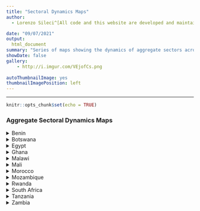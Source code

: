 ```yaml
---
title: "Sectoral Dynamics Maps"
author:
  - Lorenzo Sileci^[All code and this website are developed and maintained by Lorenzo Sileci (LSE, Department of Geography and Environment; Grantham Research Institute for Climate Change and the Environment; l.sileci@lse.ac.uk)]

date: "09/07/2021"
output: 
  html_document
summary: "Series of maps showing the dynamics of aggregate sectors across countries included in the dataset. Maps show admin-level sectoral shares for the last two available waves and the differential between waves."
showDate: false
gallery:
    - http://i.imgur.com/VEjofCs.png
    
autoThumbnailImage: yes
thumbnailImagePosition: left
---
```


***
```r
knitr::opts_chunk$set(echo = TRUE)

```


### Aggregate Sectoral Dynamics Maps

<!-- #### Entire Dataset -->

<!-- ```{r, echo=F, message=F, warning = F, fig.align='center', fig.width=15, fig.height = 10} -->
<!-- library(tidyverse) -->
<!-- library(sf) -->

<!-- load("~/Dropbox/Work/RA/services micro ssa/Lorenzo_RA_Work/cleaned-alesina/panel-alesina.RData") -->

<!-- sector_map = panel_alesina %>% -->
<!--   filter(wave == "secondtolast" | wave == "last") %>% -->
<!--   dplyr::select(one_of(c("country", "district", "wave", "wave_id", "sector_primary", "sector_secondary", "sector_tertiary", "geometry")))  -->

<!-- sector_map_delta = sector_map %>% -->
<!--   sf::st_drop_geometry() %>% -->
<!--   dplyr::select(-wave) %>% -->
<!--   pivot_wider(names_from = wave_id, values_from = c(sector_primary, sector_secondary, sector_tertiary)) %>% -->
<!--   mutate(sector_primary_delta = sector_primary_3 - sector_primary_2, -->
<!--          sector_secondary_delta = sector_secondary_3 - sector_secondary_2, -->
<!--          sector_tertiary_delta = sector_tertiary_3 - sector_tertiary_2) %>% -->
<!--   mutate(wave = "delta") %>% -->
<!--   dplyr::select(one_of(c("country", "district", "wave", "sector_primary_delta", "sector_secondary_delta", "sector_tertiary_delta"))) -->

<!-- geometries = sector_map %>% dplyr::select(one_of(c("district", "geometry"))) -->
<!-- sector_map_delta = merge(geometries, sector_map_delta, by = "district") -->

<!-- entire_1 = ggplot() + -->
<!--   geom_sf(data = sector_map[sector_map$wave=="secondtolast",]$geometry) + -->
<!--   geom_sf(data = sector_map[sector_map$wave=="secondtolast",], aes(fill=sector_primary)) + -->
<!--   scale_fill_viridis_c(option = "plasma", name = "Primary Sector I") + -->
<!--   theme_void() + theme(legend.title = element_text(face = "bold")) -->

<!-- entire_2 = ggplot() + -->
<!--   geom_sf(data = sector_map[sector_map$wave=="last",]$geometry) + -->
<!--   geom_sf(data = sector_map[sector_map$wave=="last",], aes(fill=sector_primary)) + -->
<!--   scale_fill_viridis_c(option = "plasma", name = "Primary Sector II") + -->
<!--   theme_void() + theme(legend.title = element_text(face = "bold")) -->

<!-- entire_3 = ggplot() + -->
<!--   geom_sf(data = sector_map_delta$geometry) + -->
<!--   geom_sf(data = sector_map_delta, aes(fill=sector_primary_delta)) + -->
<!--   scale_fill_viridis_c(option = "plasma", name = "\u0394 Primary Sector") + -->
<!--   theme_void() + theme(legend.title = element_text(face = "bold")) -->

<!-- entire_4 = ggplot() + -->
<!--   geom_sf(data = sector_map[sector_map$wave=="secondtolast",]$geometry) + -->
<!--   geom_sf(data = sector_map[sector_map$wave=="secondtolast",], aes(fill=sector_secondary)) + -->
<!--   scale_fill_viridis_c(option = "viridis", name = "Secondary Sector I") + -->
<!--   theme_void() + theme(legend.title = element_text(face = "bold")) -->

<!-- entire_5 = ggplot() + -->
<!--   geom_sf(data = sector_map[sector_map$wave=="last",]$geometry) + -->
<!--   geom_sf(data = sector_map[sector_map$wave=="last",], aes(fill=sector_secondary)) + -->
<!--   scale_fill_viridis_c(option = "viridis", name = "Secondary Sector II") + -->
<!--   theme_void() + theme(legend.title = element_text(face = "bold")) -->

<!-- entire_6 = ggplot() + -->
<!--   geom_sf(data = sector_map_delta$geometry) + -->
<!--   geom_sf(data = sector_map_delta, aes(fill=sector_secondary_delta)) + -->
<!--   scale_fill_viridis_c(option = "viridis", name = "\u0394 Secondary Sector") + -->
<!--   theme_void() + theme(legend.title = element_text(face = "bold")) -->


<!-- entire_7 = ggplot() + -->
<!--   geom_sf(data = sector_map[sector_map$wave=="secondtolast",]$geometry) + -->
<!--   geom_sf(data = sector_map[sector_map$wave=="secondtolast",], aes(fill=sector_tertiary)) + -->
<!--   scale_fill_viridis_c(option = "rocket", name = "Tertiary Sector I") + -->
<!--   theme_void() + theme(legend.title = element_text(face = "bold")) -->

<!-- entire_8 = ggplot() + -->
<!--   geom_sf(data = sector_map[sector_map$wave=="last",]$geometry) + -->
<!--   geom_sf(data = sector_map[sector_map$wave=="last",], aes(fill=sector_tertiary)) + -->
<!--   scale_fill_viridis_c(option = "rocket", name = "Tertiary Sector II") + -->
<!--   theme_void() + theme(legend.title = element_text(face = "bold")) -->

<!-- entire_9 = ggplot() + -->
<!--   geom_sf(data = sector_map_delta$geometry) + -->
<!--   geom_sf(data = sector_map_delta, aes(fill=sector_tertiary_delta)) + -->
<!--   scale_fill_viridis_c(option = "rocket", name = "\u0394 Tertiary Sector") + -->
<!--   theme_void() + theme(legend.title = element_text(face = "bold")) -->

<!-- ggpubr::ggarrange(entire_1, entire_2, entire_3, entire_4, entire_5, entire_6, entire_7, entire_8, entire_9, -->
<!--                   ncol = 3, nrow = 3, -->
<!--                   hjust =  -0.7) -->
<!-- ``` -->



<details><summary> Benin </summary>

```r
library(tidyverse)
library(sf)

load("~/Dropbox/Work/RA/services micro ssa/Lorenzo_RA_Work/cleaned-alesina/panel-alesina.RData")

sector_map = panel_alesina %>%
  filter(wave == "secondtolast" | wave == "last") %>%
  dplyr::select(one_of(c("country", "district", "wave", "wave_id", "sector_primary", "sector_secondary", "sector_tertiary", "geometry"))) 

sector_map_delta = sector_map %>%
  sf::st_drop_geometry() %>%
  dplyr::select(-wave) %>%
  pivot_wider(names_from = wave_id, values_from = c(sector_primary, sector_secondary, sector_tertiary)) %>%
  mutate(sector_primary_delta = sector_primary_3 - sector_primary_2,
         sector_secondary_delta = sector_secondary_3 - sector_secondary_2,
         sector_tertiary_delta = sector_tertiary_3 - sector_tertiary_2) %>%
  mutate(wave = "delta") %>%
  dplyr::select(one_of(c("country", "district", "wave", "sector_primary_delta", "sector_secondary_delta", "sector_tertiary_delta")))

geometries = sector_map %>% dplyr::select(one_of(c("district", "geometry")))
sector_map_delta = merge(geometries, sector_map_delta, by = "district")

Benin_1 = ggplot() +
  geom_sf(data = sector_map[sector_map$country=="Benin" & sector_map$wave=="secondtolast",]$geometry) +
  geom_sf(data = sector_map[sector_map$country=="Benin" & sector_map$wave=="secondtolast",], aes(fill=sector_primary)) +
  scale_fill_viridis_c(option = "plasma", name = "Primary Sector I") +
  theme_void() + theme(legend.title = element_text(face = "bold"))

Benin_2 = ggplot() +
  geom_sf(data = sector_map[sector_map$country=="Benin" & sector_map$wave=="last",]$geometry) +
  geom_sf(data = sector_map[sector_map$country=="Benin" & sector_map$wave=="last",], aes(fill=sector_primary)) +
  scale_fill_viridis_c(option = "plasma", name = "Primary Sector II") +
  theme_void() + theme(legend.title = element_text(face = "bold"))

Benin_3 = ggplot() +
  geom_sf(data = sector_map_delta[sector_map_delta$country=="Benin",]$geometry) +
  geom_sf(data = sector_map_delta[sector_map_delta$country=="Benin",], aes(fill=sector_primary_delta)) +
  scale_fill_viridis_c(option = "plasma", name = "\u0394 Primary Sector") +
  theme_void() + theme(legend.title = element_text(face = "bold"))

Benin_4 = ggplot() +
  geom_sf(data = sector_map[sector_map$country=="Benin" & sector_map$wave=="secondtolast",]$geometry) +
  geom_sf(data = sector_map[sector_map$country=="Benin" & sector_map$wave=="secondtolast",], aes(fill=sector_secondary)) +
  scale_fill_viridis_c(option = "viridis", name = "Secondary Sector I") +
  theme_void() + theme(legend.title = element_text(face = "bold"))

Benin_5 = ggplot() +
  geom_sf(data = sector_map[sector_map$country=="Benin" & sector_map$wave=="last",]$geometry) +
  geom_sf(data = sector_map[sector_map$country=="Benin" & sector_map$wave=="last",], aes(fill=sector_secondary)) +
  scale_fill_viridis_c(option = "viridis", name = "Secondary Sector II") +
  theme_void() + theme(legend.title = element_text(face = "bold"))

Benin_6 = ggplot() +
  geom_sf(data = sector_map_delta[sector_map_delta$country=="Benin",]$geometry) +
  geom_sf(data = sector_map_delta[sector_map_delta$country=="Benin",], aes(fill=sector_secondary_delta)) +
  scale_fill_viridis_c(option = "viridis", name = "\u0394 Secondary Sector") +
  theme_void() + theme(legend.title = element_text(face = "bold"))


Benin_7 = ggplot() +
  geom_sf(data = sector_map[sector_map$country=="Benin" & sector_map$wave=="secondtolast",]$geometry) +
  geom_sf(data = sector_map[sector_map$country=="Benin" & sector_map$wave=="secondtolast",], aes(fill=sector_tertiary)) +
  scale_fill_viridis_c(option = "rocket", name = "Tertiary Sector I") +
  theme_void() + theme(legend.title = element_text(face = "bold"))

Benin_8 = ggplot() +
  geom_sf(data = sector_map[sector_map$country=="Benin" & sector_map$wave=="last",]$geometry) +
  geom_sf(data = sector_map[sector_map$country=="Benin" & sector_map$wave=="last",], aes(fill=sector_tertiary)) +
  scale_fill_viridis_c(option = "rocket", name = "Tertiary Sector II") +
  theme_void() + theme(legend.title = element_text(face = "bold"))

Benin_9 = ggplot() +
  geom_sf(data = sector_map_delta[sector_map_delta$country=="Benin",]$geometry) +
  geom_sf(data = sector_map_delta[sector_map_delta$country=="Benin",], aes(fill=sector_tertiary_delta)) +
  scale_fill_viridis_c(option = "rocket", name = "\u0394 Tertiary Sector") +
  theme_void() + theme(legend.title = element_text(face = "bold"))

ggpubr::ggarrange(Benin_1, Benin_2, Benin_3, Benin_4, Benin_5, Benin_6, Benin_7, Benin_8, Benin_9,
                  ncol = 3, nrow = 3,
                  hjust =  -0.7)
```

</details><details><summary>Botswana</summary>

```r
library(tidyverse)
library(sf)

load("~/Dropbox/Work/RA/services micro ssa/Lorenzo_RA_Work/cleaned-alesina/panel-alesina.RData")

sector_map = panel_alesina %>%
  filter(wave == "secondtolast" | wave == "last") %>%
  dplyr::select(one_of(c("country", "district", "wave", "wave_id", "sector_primary", "sector_secondary", "sector_tertiary", "geometry"))) 

sector_map_delta = sector_map %>%
  sf::st_drop_geometry() %>%
  dplyr::select(-wave) %>%
  pivot_wider(names_from = wave_id, values_from = c(sector_primary, sector_secondary, sector_tertiary)) %>%
  mutate(sector_primary_delta = sector_primary_3 - sector_primary_2,
         sector_secondary_delta = sector_secondary_3 - sector_secondary_2,
         sector_tertiary_delta = sector_tertiary_3 - sector_tertiary_2) %>%
  mutate(wave = "delta") %>%
  dplyr::select(one_of(c("country", "district", "wave", "sector_primary_delta", "sector_secondary_delta", "sector_tertiary_delta")))

geometries = sector_map %>% dplyr::select(one_of(c("district", "geometry")))
sector_map_delta = merge(geometries, sector_map_delta, by = "district")

Botswana_1 = ggplot() +
  geom_sf(data = sector_map[sector_map$country=="Botswana" & sector_map$wave=="secondtolast",]$geometry) +
  geom_sf(data = sector_map[sector_map$country=="Botswana" & sector_map$wave=="secondtolast",], aes(fill=sector_primary)) +
  scale_fill_viridis_c(option = "plasma", name = "Primary Sector I") +
  theme_void() + theme(legend.title = element_text(face = "bold"))

Botswana_2 = ggplot() +
  geom_sf(data = sector_map[sector_map$country=="Botswana" & sector_map$wave=="last",]$geometry) +
  geom_sf(data = sector_map[sector_map$country=="Botswana" & sector_map$wave=="last",], aes(fill=sector_primary)) +
  scale_fill_viridis_c(option = "plasma", name = "Primary Sector II") +
  theme_void() + theme(legend.title = element_text(face = "bold"))

Botswana_3 = ggplot() +
  geom_sf(data = sector_map_delta[sector_map_delta$country=="Botswana",]$geometry) +
  geom_sf(data = sector_map_delta[sector_map_delta$country=="Botswana",], aes(fill=sector_primary_delta)) +
  scale_fill_viridis_c(option = "plasma", name = "\u0394 Primary Sector") +
  theme_void() + theme(legend.title = element_text(face = "bold"))

Botswana_4 = ggplot() +
  geom_sf(data = sector_map[sector_map$country=="Botswana" & sector_map$wave=="secondtolast",]$geometry) +
  geom_sf(data = sector_map[sector_map$country=="Botswana" & sector_map$wave=="secondtolast",], aes(fill=sector_secondary)) +
  scale_fill_viridis_c(option = "viridis", name = "Secondary Sector I") +
  theme_void() + theme(legend.title = element_text(face = "bold"))

Botswana_5 = ggplot() +
  geom_sf(data = sector_map[sector_map$country=="Botswana" & sector_map$wave=="last",]$geometry) +
  geom_sf(data = sector_map[sector_map$country=="Botswana" & sector_map$wave=="last",], aes(fill=sector_secondary)) +
  scale_fill_viridis_c(option = "viridis", name = "Secondary Sector II") +
  theme_void() + theme(legend.title = element_text(face = "bold"))

Botswana_6 = ggplot() +
  geom_sf(data = sector_map_delta[sector_map_delta$country=="Botswana",]$geometry) +
  geom_sf(data = sector_map_delta[sector_map_delta$country=="Botswana",], aes(fill=sector_secondary_delta)) +
  scale_fill_viridis_c(option = "viridis", name = "\u0394 Secondary Sector") +
  theme_void() + theme(legend.title = element_text(face = "bold"))


Botswana_7 = ggplot() +
  geom_sf(data = sector_map[sector_map$country=="Botswana" & sector_map$wave=="secondtolast",]$geometry) +
  geom_sf(data = sector_map[sector_map$country=="Botswana" & sector_map$wave=="secondtolast",], aes(fill=sector_tertiary)) +
  scale_fill_viridis_c(option = "rocket", name = "Tertiary Sector I") +
  theme_void() + theme(legend.title = element_text(face = "bold"))

Botswana_8 = ggplot() +
  geom_sf(data = sector_map[sector_map$country=="Botswana" & sector_map$wave=="last",]$geometry) +
  geom_sf(data = sector_map[sector_map$country=="Botswana" & sector_map$wave=="last",], aes(fill=sector_tertiary)) +
  scale_fill_viridis_c(option = "rocket", name = "Tertiary Sector II") +
  theme_void() + theme(legend.title = element_text(face = "bold"))

Botswana_9 = ggplot() +
  geom_sf(data = sector_map_delta[sector_map_delta$country=="Botswana",]$geometry) +
  geom_sf(data = sector_map_delta[sector_map_delta$country=="Botswana",], aes(fill=sector_tertiary_delta)) +
  scale_fill_viridis_c(option = "rocket", name = "\u0394 Tertiary Sector") +
  theme_void() + theme(legend.title = element_text(face = "bold"))

ggpubr::ggarrange(Botswana_1, Botswana_2, Botswana_3, Botswana_4, Botswana_5, Botswana_6, Botswana_7, Botswana_8, Botswana_9,
                  ncol = 3, nrow = 3,
                  hjust =  -0.7)
```

</details><details><summary>Egypt</summary>

```r
library(tidyverse)
library(sf)

load("~/Dropbox/Work/RA/services micro ssa/Lorenzo_RA_Work/cleaned-alesina/panel-alesina.RData")

sector_map = panel_alesina %>%
  filter(wave == "secondtolast" | wave == "last") %>%
  dplyr::select(one_of(c("country", "district", "wave", "wave_id", "sector_primary", "sector_secondary", "sector_tertiary", "geometry"))) 

sector_map_delta = sector_map %>%
  sf::st_drop_geometry() %>%
  dplyr::select(-wave) %>%
  pivot_wider(names_from = wave_id, values_from = c(sector_primary, sector_secondary, sector_tertiary)) %>%
  mutate(sector_primary_delta = sector_primary_3 - sector_primary_2,
         sector_secondary_delta = sector_secondary_3 - sector_secondary_2,
         sector_tertiary_delta = sector_tertiary_3 - sector_tertiary_2) %>%
  mutate(wave = "delta") %>%
  dplyr::select(one_of(c("country", "district", "wave", "sector_primary_delta", "sector_secondary_delta", "sector_tertiary_delta")))

geometries = sector_map %>% dplyr::select(one_of(c("district", "geometry")))
sector_map_delta = merge(geometries, sector_map_delta, by = "district")

Egypt_1 = ggplot() +
  geom_sf(data = sector_map[sector_map$country=="Egypt" & sector_map$wave=="secondtolast",]$geometry) +
  geom_sf(data = sector_map[sector_map$country=="Egypt" & sector_map$wave=="secondtolast",], aes(fill=sector_primary)) +
  scale_fill_viridis_c(option = "plasma", name = "Primary Sector I") +
  theme_void() + theme(legend.title = element_text(face = "bold"))

Egypt_2 = ggplot() +
  geom_sf(data = sector_map[sector_map$country=="Egypt" & sector_map$wave=="last",]$geometry) +
  geom_sf(data = sector_map[sector_map$country=="Egypt" & sector_map$wave=="last",], aes(fill=sector_primary)) +
  scale_fill_viridis_c(option = "plasma", name = "Primary Sector II") +
  theme_void() + theme(legend.title = element_text(face = "bold"))

Egypt_3 = ggplot() +
  geom_sf(data = sector_map_delta[sector_map_delta$country=="Egypt",]$geometry) +
  geom_sf(data = sector_map_delta[sector_map_delta$country=="Egypt",], aes(fill=sector_primary_delta)) +
  scale_fill_viridis_c(option = "plasma", name = "\u0394 Primary Sector") +
  theme_void() + theme(legend.title = element_text(face = "bold"))

Egypt_4 = ggplot() +
  geom_sf(data = sector_map[sector_map$country=="Egypt" & sector_map$wave=="secondtolast",]$geometry) +
  geom_sf(data = sector_map[sector_map$country=="Egypt" & sector_map$wave=="secondtolast",], aes(fill=sector_secondary)) +
  scale_fill_viridis_c(option = "viridis", name = "Secondary Sector I") +
  theme_void() + theme(legend.title = element_text(face = "bold"))

Egypt_5 = ggplot() +
  geom_sf(data = sector_map[sector_map$country=="Egypt" & sector_map$wave=="last",]$geometry) +
  geom_sf(data = sector_map[sector_map$country=="Egypt" & sector_map$wave=="last",], aes(fill=sector_secondary)) +
  scale_fill_viridis_c(option = "viridis", name = "Secondary Sector II") +
  theme_void() + theme(legend.title = element_text(face = "bold"))

Egypt_6 = ggplot() +
  geom_sf(data = sector_map_delta[sector_map_delta$country=="Egypt",]$geometry) +
  geom_sf(data = sector_map_delta[sector_map_delta$country=="Egypt",], aes(fill=sector_secondary_delta)) +
  scale_fill_viridis_c(option = "viridis", name = "\u0394 Secondary Sector") +
  theme_void() + theme(legend.title = element_text(face = "bold"))


Egypt_7 = ggplot() +
  geom_sf(data = sector_map[sector_map$country=="Egypt" & sector_map$wave=="secondtolast",]$geometry) +
  geom_sf(data = sector_map[sector_map$country=="Egypt" & sector_map$wave=="secondtolast",], aes(fill=sector_tertiary)) +
  scale_fill_viridis_c(option = "rocket", name = "Tertiary Sector I") +
  theme_void() + theme(legend.title = element_text(face = "bold"))

Egypt_8 = ggplot() +
  geom_sf(data = sector_map[sector_map$country=="Egypt" & sector_map$wave=="last",]$geometry) +
  geom_sf(data = sector_map[sector_map$country=="Egypt" & sector_map$wave=="last",], aes(fill=sector_tertiary)) +
  scale_fill_viridis_c(option = "rocket", name = "Tertiary Sector II") +
  theme_void() + theme(legend.title = element_text(face = "bold"))

Egypt_9 = ggplot() +
  geom_sf(data = sector_map_delta[sector_map_delta$country=="Egypt",]$geometry) +
  geom_sf(data = sector_map_delta[sector_map_delta$country=="Egypt",], aes(fill=sector_tertiary_delta)) +
  scale_fill_viridis_c(option = "rocket", name = "\u0394 Tertiary Sector") +
  theme_void() + theme(legend.title = element_text(face = "bold"))

ggpubr::ggarrange(Egypt_1, Egypt_2, Egypt_3, Egypt_4, Egypt_5, Egypt_6, Egypt_7, Egypt_8, Egypt_9,
                  ncol = 3, nrow = 3,
                  hjust =  -0.7)
```

</details><details><summary>Ghana</summary>

```r
library(tidyverse)
library(sf)

load("~/Dropbox/Work/RA/services micro ssa/Lorenzo_RA_Work/cleaned-alesina/panel-alesina.RData")

sector_map = panel_alesina %>%
  filter(wave == "secondtolast" | wave == "last") %>%
  dplyr::select(one_of(c("country", "district", "wave", "wave_id", "sector_primary", "sector_secondary", "sector_tertiary", "geometry"))) 

sector_map_delta = sector_map %>%
  sf::st_drop_geometry() %>%
  dplyr::select(-wave) %>%
  pivot_wider(names_from = wave_id, values_from = c(sector_primary, sector_secondary, sector_tertiary)) %>%
  mutate(sector_primary_delta = sector_primary_3 - sector_primary_2,
         sector_secondary_delta = sector_secondary_3 - sector_secondary_2,
         sector_tertiary_delta = sector_tertiary_3 - sector_tertiary_2) %>%
  mutate(wave = "delta") %>%
  dplyr::select(one_of(c("country", "district", "wave", "sector_primary_delta", "sector_secondary_delta", "sector_tertiary_delta")))

geometries = sector_map %>% dplyr::select(one_of(c("district", "geometry")))
sector_map_delta = merge(geometries, sector_map_delta, by = "district")

Ghana_1 = ggplot() +
  geom_sf(data = sector_map[sector_map$country=="Ghana" & sector_map$wave=="secondtolast",]$geometry) +
  geom_sf(data = sector_map[sector_map$country=="Ghana" & sector_map$wave=="secondtolast",], aes(fill=sector_primary)) +
  scale_fill_viridis_c(option = "plasma", name = "Primary Sector I") +
  theme_void() + theme(legend.title = element_text(face = "bold"))

Ghana_2 = ggplot() +
  geom_sf(data = sector_map[sector_map$country=="Ghana" & sector_map$wave=="last",]$geometry) +
  geom_sf(data = sector_map[sector_map$country=="Ghana" & sector_map$wave=="last",], aes(fill=sector_primary)) +
  scale_fill_viridis_c(option = "plasma", name = "Primary Sector II") +
  theme_void() + theme(legend.title = element_text(face = "bold"))

Ghana_3 = ggplot() +
  geom_sf(data = sector_map_delta[sector_map_delta$country=="Ghana",]$geometry) +
  geom_sf(data = sector_map_delta[sector_map_delta$country=="Ghana",], aes(fill=sector_primary_delta)) +
  scale_fill_viridis_c(option = "plasma", name = "\u0394 Primary Sector") +
  theme_void() + theme(legend.title = element_text(face = "bold"))

Ghana_4 = ggplot() +
  geom_sf(data = sector_map[sector_map$country=="Ghana" & sector_map$wave=="secondtolast",]$geometry) +
  geom_sf(data = sector_map[sector_map$country=="Ghana" & sector_map$wave=="secondtolast",], aes(fill=sector_secondary)) +
  scale_fill_viridis_c(option = "viridis", name = "Secondary Sector I") +
  theme_void() + theme(legend.title = element_text(face = "bold"))

Ghana_5 = ggplot() +
  geom_sf(data = sector_map[sector_map$country=="Ghana" & sector_map$wave=="last",]$geometry) +
  geom_sf(data = sector_map[sector_map$country=="Ghana" & sector_map$wave=="last",], aes(fill=sector_secondary)) +
  scale_fill_viridis_c(option = "viridis", name = "Secondary Sector II") +
  theme_void() + theme(legend.title = element_text(face = "bold"))

Ghana_6 = ggplot() +
  geom_sf(data = sector_map_delta[sector_map_delta$country=="Ghana",]$geometry) +
  geom_sf(data = sector_map_delta[sector_map_delta$country=="Ghana",], aes(fill=sector_secondary_delta)) +
  scale_fill_viridis_c(option = "viridis", name = "\u0394 Secondary Sector") +
  theme_void() + theme(legend.title = element_text(face = "bold"))


Ghana_7 = ggplot() +
  geom_sf(data = sector_map[sector_map$country=="Ghana" & sector_map$wave=="secondtolast",]$geometry) +
  geom_sf(data = sector_map[sector_map$country=="Ghana" & sector_map$wave=="secondtolast",], aes(fill=sector_tertiary)) +
  scale_fill_viridis_c(option = "rocket", name = "Tertiary Sector I") +
  theme_void() + theme(legend.title = element_text(face = "bold"))

Ghana_8 = ggplot() +
  geom_sf(data = sector_map[sector_map$country=="Ghana" & sector_map$wave=="last",]$geometry) +
  geom_sf(data = sector_map[sector_map$country=="Ghana" & sector_map$wave=="last",], aes(fill=sector_tertiary)) +
  scale_fill_viridis_c(option = "rocket", name = "Tertiary Sector II") +
  theme_void() + theme(legend.title = element_text(face = "bold"))

Ghana_9 = ggplot() +
  geom_sf(data = sector_map_delta[sector_map_delta$country=="Ghana",]$geometry) +
  geom_sf(data = sector_map_delta[sector_map_delta$country=="Ghana",], aes(fill=sector_tertiary_delta)) +
  scale_fill_viridis_c(option = "rocket", name = "\u0394 Tertiary Sector") +
  theme_void() + theme(legend.title = element_text(face = "bold"))

ggpubr::ggarrange(Ghana_1, Ghana_2, Ghana_3, Ghana_4, Ghana_5, Ghana_6, Ghana_7, Ghana_8, Ghana_9,
                  ncol = 3, nrow = 3,
                  hjust =  -0.7)
```

</details><details><summary>Malawi</summary>

```r
library(tidyverse)
library(sf)

load("~/Dropbox/Work/RA/services micro ssa/Lorenzo_RA_Work/cleaned-alesina/panel-alesina.RData")

sector_map = panel_alesina %>%
  filter(wave == "secondtolast" | wave == "last") %>%
  dplyr::select(one_of(c("country", "district", "wave", "wave_id", "sector_primary", "sector_secondary", "sector_tertiary", "geometry"))) 

sector_map_delta = sector_map %>%
  sf::st_drop_geometry() %>%
  dplyr::select(-wave) %>%
  pivot_wider(names_from = wave_id, values_from = c(sector_primary, sector_secondary, sector_tertiary)) %>%
  mutate(sector_primary_delta = sector_primary_3 - sector_primary_2,
         sector_secondary_delta = sector_secondary_3 - sector_secondary_2,
         sector_tertiary_delta = sector_tertiary_3 - sector_tertiary_2) %>%
  mutate(wave = "delta") %>%
  dplyr::select(one_of(c("country", "district", "wave", "sector_primary_delta", "sector_secondary_delta", "sector_tertiary_delta")))

geometries = sector_map %>% dplyr::select(one_of(c("district", "geometry")))
sector_map_delta = merge(geometries, sector_map_delta, by = "district")

Malawi_1 = ggplot() +
  geom_sf(data = sector_map[sector_map$country=="Malawi" & sector_map$wave=="secondtolast",]$geometry) +
  geom_sf(data = sector_map[sector_map$country=="Malawi" & sector_map$wave=="secondtolast",], aes(fill=sector_primary)) +
  scale_fill_viridis_c(option = "plasma", name = "Primary Sector I") +
  theme_void() + theme(legend.title = element_text(face = "bold"))

Malawi_2 = ggplot() +
  geom_sf(data = sector_map[sector_map$country=="Malawi" & sector_map$wave=="last",]$geometry) +
  geom_sf(data = sector_map[sector_map$country=="Malawi" & sector_map$wave=="last",], aes(fill=sector_primary)) +
  scale_fill_viridis_c(option = "plasma", name = "Primary Sector II") +
  theme_void() + theme(legend.title = element_text(face = "bold"))

Malawi_3 = ggplot() +
  geom_sf(data = sector_map_delta[sector_map_delta$country=="Malawi",]$geometry) +
  geom_sf(data = sector_map_delta[sector_map_delta$country=="Malawi",], aes(fill=sector_primary_delta)) +
  scale_fill_viridis_c(option = "plasma", name = "\u0394 Primary Sector") +
  theme_void() + theme(legend.title = element_text(face = "bold"))

Malawi_4 = ggplot() +
  geom_sf(data = sector_map[sector_map$country=="Malawi" & sector_map$wave=="secondtolast",]$geometry) +
  geom_sf(data = sector_map[sector_map$country=="Malawi" & sector_map$wave=="secondtolast",], aes(fill=sector_secondary)) +
  scale_fill_viridis_c(option = "viridis", name = "Secondary Sector I") +
  theme_void() + theme(legend.title = element_text(face = "bold"))

Malawi_5 = ggplot() +
  geom_sf(data = sector_map[sector_map$country=="Malawi" & sector_map$wave=="last",]$geometry) +
  geom_sf(data = sector_map[sector_map$country=="Malawi" & sector_map$wave=="last",], aes(fill=sector_secondary)) +
  scale_fill_viridis_c(option = "viridis", name = "Secondary Sector II") +
  theme_void() + theme(legend.title = element_text(face = "bold"))

Malawi_6 = ggplot() +
  geom_sf(data = sector_map_delta[sector_map_delta$country=="Malawi",]$geometry) +
  geom_sf(data = sector_map_delta[sector_map_delta$country=="Malawi",], aes(fill=sector_secondary_delta)) +
  scale_fill_viridis_c(option = "viridis", name = "\u0394 Secondary Sector") +
  theme_void() + theme(legend.title = element_text(face = "bold"))


Malawi_7 = ggplot() +
  geom_sf(data = sector_map[sector_map$country=="Malawi" & sector_map$wave=="secondtolast",]$geometry) +
  geom_sf(data = sector_map[sector_map$country=="Malawi" & sector_map$wave=="secondtolast",], aes(fill=sector_tertiary)) +
  scale_fill_viridis_c(option = "rocket", name = "Tertiary Sector I") +
  theme_void() + theme(legend.title = element_text(face = "bold"))

Malawi_8 = ggplot() +
  geom_sf(data = sector_map[sector_map$country=="Malawi" & sector_map$wave=="last",]$geometry) +
  geom_sf(data = sector_map[sector_map$country=="Malawi" & sector_map$wave=="last",], aes(fill=sector_tertiary)) +
  scale_fill_viridis_c(option = "rocket", name = "Tertiary Sector II") +
  theme_void() + theme(legend.title = element_text(face = "bold"))

Malawi_9 = ggplot() +
  geom_sf(data = sector_map_delta[sector_map_delta$country=="Malawi",]$geometry) +
  geom_sf(data = sector_map_delta[sector_map_delta$country=="Malawi",], aes(fill=sector_tertiary_delta)) +
  scale_fill_viridis_c(option = "rocket", name = "\u0394 Tertiary Sector") +
  theme_void() + theme(legend.title = element_text(face = "bold"))

ggpubr::ggarrange(Malawi_1, Malawi_2, Malawi_3, Malawi_4, Malawi_5, Malawi_6, Malawi_7, Malawi_8, Malawi_9,
                  ncol = 3, nrow = 3,
                  hjust =  -0.7)
```

</details><details><summary>Mali</summary>

```r
library(tidyverse)
library(sf)

load("~/Dropbox/Work/RA/services micro ssa/Lorenzo_RA_Work/cleaned-alesina/panel-alesina.RData")

sector_map = panel_alesina %>%
  filter(wave == "secondtolast" | wave == "last") %>%
  dplyr::select(one_of(c("country", "district", "wave", "wave_id", "sector_primary", "sector_secondary", "sector_tertiary", "geometry"))) 

sector_map_delta = sector_map %>%
  sf::st_drop_geometry() %>%
  dplyr::select(-wave) %>%
  pivot_wider(names_from = wave_id, values_from = c(sector_primary, sector_secondary, sector_tertiary)) %>%
  mutate(sector_primary_delta = sector_primary_3 - sector_primary_2,
         sector_secondary_delta = sector_secondary_3 - sector_secondary_2,
         sector_tertiary_delta = sector_tertiary_3 - sector_tertiary_2) %>%
  mutate(wave = "delta") %>%
  dplyr::select(one_of(c("country", "district", "wave", "sector_primary_delta", "sector_secondary_delta", "sector_tertiary_delta")))

geometries = sector_map %>% dplyr::select(one_of(c("district", "geometry")))
sector_map_delta = merge(geometries, sector_map_delta, by = "district")

Mali_1 = ggplot() +
  geom_sf(data = sector_map[sector_map$country=="Mali" & sector_map$wave=="secondtolast",]$geometry) +
  geom_sf(data = sector_map[sector_map$country=="Mali" & sector_map$wave=="secondtolast",], aes(fill=sector_primary)) +
  scale_fill_viridis_c(option = "plasma", name = "Primary Sector I") +
  theme_void() + theme(legend.title = element_text(face = "bold"))

Mali_2 = ggplot() +
  geom_sf(data = sector_map[sector_map$country=="Mali" & sector_map$wave=="last",]$geometry) +
  geom_sf(data = sector_map[sector_map$country=="Mali" & sector_map$wave=="last",], aes(fill=sector_primary)) +
  scale_fill_viridis_c(option = "plasma", name = "Primary Sector II") +
  theme_void() + theme(legend.title = element_text(face = "bold"))

Mali_3 = ggplot() +
  geom_sf(data = sector_map_delta[sector_map_delta$country=="Mali",]$geometry) +
  geom_sf(data = sector_map_delta[sector_map_delta$country=="Mali",], aes(fill=sector_primary_delta)) +
  scale_fill_viridis_c(option = "plasma", name = "\u0394 Primary Sector") +
  theme_void() + theme(legend.title = element_text(face = "bold"))

Mali_4 = ggplot() +
  geom_sf(data = sector_map[sector_map$country=="Mali" & sector_map$wave=="secondtolast",]$geometry) +
  geom_sf(data = sector_map[sector_map$country=="Mali" & sector_map$wave=="secondtolast",], aes(fill=sector_secondary)) +
  scale_fill_viridis_c(option = "viridis", name = "Secondary Sector I") +
  theme_void() + theme(legend.title = element_text(face = "bold"))

Mali_5 = ggplot() +
  geom_sf(data = sector_map[sector_map$country=="Mali" & sector_map$wave=="last",]$geometry) +
  geom_sf(data = sector_map[sector_map$country=="Mali" & sector_map$wave=="last",], aes(fill=sector_secondary)) +
  scale_fill_viridis_c(option = "viridis", name = "Secondary Sector II") +
  theme_void() + theme(legend.title = element_text(face = "bold"))

Mali_6 = ggplot() +
  geom_sf(data = sector_map_delta[sector_map_delta$country=="Mali",]$geometry) +
  geom_sf(data = sector_map_delta[sector_map_delta$country=="Mali",], aes(fill=sector_secondary_delta)) +
  scale_fill_viridis_c(option = "viridis", name = "\u0394 Secondary Sector") +
  theme_void() + theme(legend.title = element_text(face = "bold"))


Mali_7 = ggplot() +
  geom_sf(data = sector_map[sector_map$country=="Mali" & sector_map$wave=="secondtolast",]$geometry) +
  geom_sf(data = sector_map[sector_map$country=="Mali" & sector_map$wave=="secondtolast",], aes(fill=sector_tertiary)) +
  scale_fill_viridis_c(option = "rocket", name = "Tertiary Sector I") +
  theme_void() + theme(legend.title = element_text(face = "bold"))

Mali_8 = ggplot() +
  geom_sf(data = sector_map[sector_map$country=="Mali" & sector_map$wave=="last",]$geometry) +
  geom_sf(data = sector_map[sector_map$country=="Mali" & sector_map$wave=="last",], aes(fill=sector_tertiary)) +
  scale_fill_viridis_c(option = "rocket", name = "Tertiary Sector II") +
  theme_void() + theme(legend.title = element_text(face = "bold"))

Mali_9 = ggplot() +
  geom_sf(data = sector_map_delta[sector_map_delta$country=="Mali",]$geometry) +
  geom_sf(data = sector_map_delta[sector_map_delta$country=="Mali",], aes(fill=sector_tertiary_delta)) +
  scale_fill_viridis_c(option = "rocket", name = "\u0394 Tertiary Sector") +
  theme_void() + theme(legend.title = element_text(face = "bold"))

ggpubr::ggarrange(Mali_1, Mali_2, Mali_3, Mali_4, Mali_5, Mali_6, Mali_7, Mali_8, Mali_9,
                  ncol = 3, nrow = 3,
                  hjust =  -0.7)
```

</details><details><summary>Morocco</summary>

```r
library(tidyverse)
library(sf)

load("~/Dropbox/Work/RA/services micro ssa/Lorenzo_RA_Work/cleaned-alesina/panel-alesina.RData")

sector_map = panel_alesina %>%
  filter(wave == "secondtolast" | wave == "last") %>%
  dplyr::select(one_of(c("country", "district", "wave", "wave_id", "sector_primary", "sector_secondary", "sector_tertiary", "geometry"))) 

sector_map_delta = sector_map %>%
  sf::st_drop_geometry() %>%
  dplyr::select(-wave) %>%
  pivot_wider(names_from = wave_id, values_from = c(sector_primary, sector_secondary, sector_tertiary)) %>%
  mutate(sector_primary_delta = sector_primary_3 - sector_primary_2,
         sector_secondary_delta = sector_secondary_3 - sector_secondary_2,
         sector_tertiary_delta = sector_tertiary_3 - sector_tertiary_2) %>%
  mutate(wave = "delta") %>%
  dplyr::select(one_of(c("country", "district", "wave", "sector_primary_delta", "sector_secondary_delta", "sector_tertiary_delta")))

geometries = sector_map %>% dplyr::select(one_of(c("district", "geometry")))
sector_map_delta = merge(geometries, sector_map_delta, by = "district")

Morocco_1 = ggplot() +
  geom_sf(data = sector_map[sector_map$country=="Morocco" & sector_map$wave=="secondtolast",]$geometry) +
  geom_sf(data = sector_map[sector_map$country=="Morocco" & sector_map$wave=="secondtolast",], aes(fill=sector_primary)) +
  scale_fill_viridis_c(option = "plasma", name = "Primary Sector I") +
  theme_void() + theme(legend.title = element_text(face = "bold"))

Morocco_2 = ggplot() +
  geom_sf(data = sector_map[sector_map$country=="Morocco" & sector_map$wave=="last",]$geometry) +
  geom_sf(data = sector_map[sector_map$country=="Morocco" & sector_map$wave=="last",], aes(fill=sector_primary)) +
  scale_fill_viridis_c(option = "plasma", name = "Primary Sector II") +
  theme_void() + theme(legend.title = element_text(face = "bold"))

Morocco_3 = ggplot() +
  geom_sf(data = sector_map_delta[sector_map_delta$country=="Morocco",]$geometry) +
  geom_sf(data = sector_map_delta[sector_map_delta$country=="Morocco",], aes(fill=sector_primary_delta)) +
  scale_fill_viridis_c(option = "plasma", name = "\u0394 Primary Sector") +
  theme_void() + theme(legend.title = element_text(face = "bold"))

Morocco_4 = ggplot() +
  geom_sf(data = sector_map[sector_map$country=="Morocco" & sector_map$wave=="secondtolast",]$geometry) +
  geom_sf(data = sector_map[sector_map$country=="Morocco" & sector_map$wave=="secondtolast",], aes(fill=sector_secondary)) +
  scale_fill_viridis_c(option = "viridis", name = "Secondary Sector I") +
  theme_void() + theme(legend.title = element_text(face = "bold"))

Morocco_5 = ggplot() +
  geom_sf(data = sector_map[sector_map$country=="Morocco" & sector_map$wave=="last",]$geometry) +
  geom_sf(data = sector_map[sector_map$country=="Morocco" & sector_map$wave=="last",], aes(fill=sector_secondary)) +
  scale_fill_viridis_c(option = "viridis", name = "Secondary Sector II") +
  theme_void() + theme(legend.title = element_text(face = "bold"))

Morocco_6 = ggplot() +
  geom_sf(data = sector_map_delta[sector_map_delta$country=="Morocco",]$geometry) +
  geom_sf(data = sector_map_delta[sector_map_delta$country=="Morocco",], aes(fill=sector_secondary_delta)) +
  scale_fill_viridis_c(option = "viridis", name = "\u0394 Secondary Sector") +
  theme_void() + theme(legend.title = element_text(face = "bold"))


Morocco_7 = ggplot() +
  geom_sf(data = sector_map[sector_map$country=="Morocco" & sector_map$wave=="secondtolast",]$geometry) +
  geom_sf(data = sector_map[sector_map$country=="Morocco" & sector_map$wave=="secondtolast",], aes(fill=sector_tertiary)) +
  scale_fill_viridis_c(option = "rocket", name = "Tertiary Sector I") +
  theme_void() + theme(legend.title = element_text(face = "bold"))

Morocco_8 = ggplot() +
  geom_sf(data = sector_map[sector_map$country=="Morocco" & sector_map$wave=="last",]$geometry) +
  geom_sf(data = sector_map[sector_map$country=="Morocco" & sector_map$wave=="last",], aes(fill=sector_tertiary)) +
  scale_fill_viridis_c(option = "rocket", name = "Tertiary Sector II") +
  theme_void() + theme(legend.title = element_text(face = "bold"))

Morocco_9 = ggplot() +
  geom_sf(data = sector_map_delta[sector_map_delta$country=="Morocco",]$geometry) +
  geom_sf(data = sector_map_delta[sector_map_delta$country=="Morocco",], aes(fill=sector_tertiary_delta)) +
  scale_fill_viridis_c(option = "rocket", name = "\u0394 Tertiary Sector") +
  theme_void() + theme(legend.title = element_text(face = "bold"))

ggpubr::ggarrange(Morocco_1, Morocco_2, Morocco_3, Morocco_4, Morocco_5, Morocco_6, Morocco_7, Morocco_8, Morocco_9,
                  ncol = 3, nrow = 3,
                  hjust =  -0.7)
```

</details><details><summary>Mozambique</summary>

```r
library(tidyverse)
library(sf)

load("~/Dropbox/Work/RA/services micro ssa/Lorenzo_RA_Work/cleaned-alesina/panel-alesina.RData")

sector_map = panel_alesina %>%
  filter(wave == "secondtolast" | wave == "last") %>%
  dplyr::select(one_of(c("country", "district", "wave", "wave_id", "sector_primary", "sector_secondary", "sector_tertiary", "geometry"))) 

sector_map_delta = sector_map %>%
  sf::st_drop_geometry() %>%
  dplyr::select(-wave) %>%
  pivot_wider(names_from = wave_id, values_from = c(sector_primary, sector_secondary, sector_tertiary)) %>%
  mutate(sector_primary_delta = sector_primary_3 - sector_primary_2,
         sector_secondary_delta = sector_secondary_3 - sector_secondary_2,
         sector_tertiary_delta = sector_tertiary_3 - sector_tertiary_2) %>%
  mutate(wave = "delta") %>%
  dplyr::select(one_of(c("country", "district", "wave", "sector_primary_delta", "sector_secondary_delta", "sector_tertiary_delta")))

geometries = sector_map %>% dplyr::select(one_of(c("district", "geometry")))
sector_map_delta = merge(geometries, sector_map_delta, by = "district")

Mozambique_1 = ggplot() +
  geom_sf(data = sector_map[sector_map$country=="Mozambique" & sector_map$wave=="secondtolast",]$geometry) +
  geom_sf(data = sector_map[sector_map$country=="Mozambique" & sector_map$wave=="secondtolast",], aes(fill=sector_primary)) +
  scale_fill_viridis_c(option = "plasma", name = "Primary Sector I") +
  theme_void() + theme(legend.title = element_text(face = "bold"))

Mozambique_2 = ggplot() +
  geom_sf(data = sector_map[sector_map$country=="Mozambique" & sector_map$wave=="last",]$geometry) +
  geom_sf(data = sector_map[sector_map$country=="Mozambique" & sector_map$wave=="last",], aes(fill=sector_primary)) +
  scale_fill_viridis_c(option = "plasma", name = "Primary Sector II") +
  theme_void() + theme(legend.title = element_text(face = "bold"))

Mozambique_3 = ggplot() +
  geom_sf(data = sector_map_delta[sector_map_delta$country=="Mozambique",]$geometry) +
  geom_sf(data = sector_map_delta[sector_map_delta$country=="Mozambique",], aes(fill=sector_primary_delta)) +
  scale_fill_viridis_c(option = "plasma", name = "\u0394 Primary Sector") +
  theme_void() + theme(legend.title = element_text(face = "bold"))

Mozambique_4 = ggplot() +
  geom_sf(data = sector_map[sector_map$country=="Mozambique" & sector_map$wave=="secondtolast",]$geometry) +
  geom_sf(data = sector_map[sector_map$country=="Mozambique" & sector_map$wave=="secondtolast",], aes(fill=sector_secondary)) +
  scale_fill_viridis_c(option = "viridis", name = "Secondary Sector I") +
  theme_void() + theme(legend.title = element_text(face = "bold"))

Mozambique_5 = ggplot() +
  geom_sf(data = sector_map[sector_map$country=="Mozambique" & sector_map$wave=="last",]$geometry) +
  geom_sf(data = sector_map[sector_map$country=="Mozambique" & sector_map$wave=="last",], aes(fill=sector_secondary)) +
  scale_fill_viridis_c(option = "viridis", name = "Secondary Sector II") +
  theme_void() + theme(legend.title = element_text(face = "bold"))

Mozambique_6 = ggplot() +
  geom_sf(data = sector_map_delta[sector_map_delta$country=="Mozambique",]$geometry) +
  geom_sf(data = sector_map_delta[sector_map_delta$country=="Mozambique",], aes(fill=sector_secondary_delta)) +
  scale_fill_viridis_c(option = "viridis", name = "\u0394 Secondary Sector") +
  theme_void() + theme(legend.title = element_text(face = "bold"))


Mozambique_7 = ggplot() +
  geom_sf(data = sector_map[sector_map$country=="Mozambique" & sector_map$wave=="secondtolast",]$geometry) +
  geom_sf(data = sector_map[sector_map$country=="Mozambique" & sector_map$wave=="secondtolast",], aes(fill=sector_tertiary)) +
  scale_fill_viridis_c(option = "rocket", name = "Tertiary Sector I") +
  theme_void() + theme(legend.title = element_text(face = "bold"))

Mozambique_8 = ggplot() +
  geom_sf(data = sector_map[sector_map$country=="Mozambique" & sector_map$wave=="last",]$geometry) +
  geom_sf(data = sector_map[sector_map$country=="Mozambique" & sector_map$wave=="last",], aes(fill=sector_tertiary)) +
  scale_fill_viridis_c(option = "rocket", name = "Tertiary Sector II") +
  theme_void() + theme(legend.title = element_text(face = "bold"))

Mozambique_9 = ggplot() +
  geom_sf(data = sector_map_delta[sector_map_delta$country=="Mozambique",]$geometry) +
  geom_sf(data = sector_map_delta[sector_map_delta$country=="Mozambique",], aes(fill=sector_tertiary_delta)) +
  scale_fill_viridis_c(option = "rocket", name = "\u0394 Tertiary Sector") +
  theme_void() + theme(legend.title = element_text(face = "bold"))

ggpubr::ggarrange(Mozambique_1, Mozambique_2, Mozambique_3, Mozambique_4, Mozambique_5, Mozambique_6, Mozambique_7, Mozambique_8, Mozambique_9,
                  ncol = 3, nrow = 3,
                  hjust =  -0.7)
```


</details><details><summary>Rwanda</summary>

```r
library(tidyverse)
library(sf)

load("~/Dropbox/Work/RA/services micro ssa/Lorenzo_RA_Work/cleaned-alesina/panel-alesina.RData")

rwa = read_sf(dsn = "~/Dropbox/Work/RA/services micro ssa/Report/github-webapp/districts_RWA", layer = "districts_RWA")

sector_map = panel_alesina %>%
  filter(wave == "secondtolast" | wave == "last") %>%
  dplyr::select(one_of(c("country", "district", "wave", "wave_id", "sector_primary", "sector_secondary", "sector_tertiary", "geometry"))) 

sector_map_delta = sector_map %>%
  sf::st_drop_geometry() %>%
  dplyr::select(-wave) %>%
  pivot_wider(names_from = wave_id, values_from = c(sector_primary, sector_secondary, sector_tertiary)) %>%
  mutate(sector_primary_delta = sector_primary_3 - sector_primary_2,
         sector_secondary_delta = sector_secondary_3 - sector_secondary_2,
         sector_tertiary_delta = sector_tertiary_3 - sector_tertiary_2) %>%
  mutate(wave = "delta") %>%
  dplyr::select(one_of(c("country", "district", "wave", "sector_primary_delta", "sector_secondary_delta", "sector_tertiary_delta")))

geometries = sector_map %>% dplyr::select(one_of(c("district", "geometry")))
sector_map_delta = merge(geometries, sector_map_delta, by = "district")

Rwanda_1 = ggplot() +
  geom_sf(data = rwa$geometry) +
  geom_sf(data = sector_map[sector_map$country=="Rwanda" & sector_map$wave=="secondtolast",]$geometry) +
  geom_sf(data = sector_map[sector_map$country=="Rwanda" & sector_map$wave=="secondtolast",], aes(fill=sector_primary)) +
  scale_fill_viridis_c(option = "plasma", name = "Primary Sector I") +
  theme_void() + theme(legend.title = element_text(face = "bold"))

Rwanda_2 = ggplot() +
  geom_sf(data = rwa$geometry) +
  geom_sf(data = sector_map[sector_map$country=="Rwanda" & sector_map$wave=="last",]$geometry) +
  geom_sf(data = sector_map[sector_map$country=="Rwanda" & sector_map$wave=="last",], aes(fill=sector_primary)) +
  scale_fill_viridis_c(option = "plasma", name = "Primary Sector II") +
  theme_void() + theme(legend.title = element_text(face = "bold"))

Rwanda_3 = ggplot() +
  geom_sf(data = rwa$geometry) +
  geom_sf(data = sector_map_delta[sector_map_delta$country=="Rwanda",]$geometry) +
  geom_sf(data = sector_map_delta[sector_map_delta$country=="Rwanda",], aes(fill=sector_primary_delta)) +
  scale_fill_viridis_c(option = "plasma", name = "\u0394 Primary Sector") +
  theme_void() + theme(legend.title = element_text(face = "bold"))

Rwanda_4 = ggplot() +
    geom_sf(data = rwa$geometry) +
  geom_sf(data = sector_map[sector_map$country=="Rwanda" & sector_map$wave=="secondtolast",]$geometry) +
  geom_sf(data = sector_map[sector_map$country=="Rwanda" & sector_map$wave=="secondtolast",], aes(fill=sector_secondary)) +
  scale_fill_viridis_c(option = "viridis", name = "Secondary Sector I") +
  theme_void() + theme(legend.title = element_text(face = "bold"))

Rwanda_5 = ggplot() +
    geom_sf(data = rwa$geometry) +
  geom_sf(data = sector_map[sector_map$country=="Rwanda" & sector_map$wave=="last",]$geometry) +
  geom_sf(data = sector_map[sector_map$country=="Rwanda" & sector_map$wave=="last",], aes(fill=sector_secondary)) +
  scale_fill_viridis_c(option = "viridis", name = "Secondary Sector II") +
  theme_void() + theme(legend.title = element_text(face = "bold"))

Rwanda_6 = ggplot() +
    geom_sf(data = rwa$geometry) +
  geom_sf(data = sector_map_delta[sector_map_delta$country=="Rwanda",]$geometry) +
  geom_sf(data = sector_map_delta[sector_map_delta$country=="Rwanda",], aes(fill=sector_secondary_delta)) +
  scale_fill_viridis_c(option = "viridis", name = "\u0394 Secondary Sector") +
  theme_void() + theme(legend.title = element_text(face = "bold"))


Rwanda_7 = ggplot() +
    geom_sf(data = rwa$geometry) +
  geom_sf(data = sector_map[sector_map$country=="Rwanda" & sector_map$wave=="secondtolast",]$geometry) +
  geom_sf(data = sector_map[sector_map$country=="Rwanda" & sector_map$wave=="secondtolast",], aes(fill=sector_tertiary)) +
  scale_fill_viridis_c(option = "rocket", name = "Tertiary Sector I") +
  theme_void() + theme(legend.title = element_text(face = "bold"))

Rwanda_8 = ggplot() +
    geom_sf(data = rwa$geometry) +
  geom_sf(data = sector_map[sector_map$country=="Rwanda" & sector_map$wave=="last",]$geometry) +
  geom_sf(data = sector_map[sector_map$country=="Rwanda" & sector_map$wave=="last",], aes(fill=sector_tertiary)) +
  scale_fill_viridis_c(option = "rocket", name = "Tertiary Sector II") +
  theme_void() + theme(legend.title = element_text(face = "bold"))

Rwanda_9 = ggplot() +
    geom_sf(data = rwa$geometry) +
  geom_sf(data = sector_map_delta[sector_map_delta$country=="Rwanda",]$geometry) +
  geom_sf(data = sector_map_delta[sector_map_delta$country=="Rwanda",], aes(fill=sector_tertiary_delta)) +
  scale_fill_viridis_c(option = "rocket", name = "\u0394 Tertiary Sector") +
  theme_void() + theme(legend.title = element_text(face = "bold"))

ggpubr::ggarrange(Rwanda_1, Rwanda_2, Rwanda_3, Rwanda_4, Rwanda_5, Rwanda_6, Rwanda_7, Rwanda_8, Rwanda_9,
                  ncol = 3, nrow = 3,
                  hjust =  -0.7)
```

</details><details><summary>South Africa</summary>

```r
library(tidyverse)
library(sf)

load("~/Dropbox/Work/RA/services micro ssa/Lorenzo_RA_Work/cleaned-alesina/panel-alesina.RData")

sector_map = panel_alesina %>%
  filter(wave == "secondtolast" | wave == "last") %>%
  dplyr::select(one_of(c("country", "district", "wave", "wave_id", "sector_primary", "sector_secondary", "sector_tertiary", "geometry"))) 

sector_map_delta = sector_map %>%
  sf::st_drop_geometry() %>%
  dplyr::select(-wave) %>%
  pivot_wider(names_from = wave_id, values_from = c(sector_primary, sector_secondary, sector_tertiary)) %>%
  mutate(sector_primary_delta = sector_primary_3 - sector_primary_2,
         sector_secondary_delta = sector_secondary_3 - sector_secondary_2,
         sector_tertiary_delta = sector_tertiary_3 - sector_tertiary_2) %>%
  mutate(wave = "delta") %>%
  dplyr::select(one_of(c("country", "district", "wave", "sector_primary_delta", "sector_secondary_delta", "sector_tertiary_delta")))

geometries = sector_map %>% dplyr::select(one_of(c("district", "geometry")))
sector_map_delta = merge(geometries, sector_map_delta, by = "district")

South_Africa_1 = ggplot() +
  geom_sf(data = sector_map[sector_map$country=="South Africa" & sector_map$wave=="secondtolast",]$geometry) +
  geom_sf(data = sector_map[sector_map$country=="South Africa" & sector_map$wave=="secondtolast",], aes(fill=sector_primary)) +
  scale_fill_viridis_c(option = "plasma", name = "Primary Sector I") +
  theme_void() + theme(legend.title = element_text(face = "bold"))

South_Africa_2 = ggplot() +
  geom_sf(data = sector_map[sector_map$country=="South Africa" & sector_map$wave=="last",]$geometry) +
  geom_sf(data = sector_map[sector_map$country=="South Africa" & sector_map$wave=="last",], aes(fill=sector_primary)) +
  scale_fill_viridis_c(option = "plasma", name = "Primary Sector II") +
  theme_void() + theme(legend.title = element_text(face = "bold"))

South_Africa_3 = ggplot() +
  geom_sf(data = sector_map_delta[sector_map_delta$country=="South Africa",]$geometry) +
  geom_sf(data = sector_map_delta[sector_map_delta$country=="South Africa",], aes(fill=sector_primary_delta)) +
  scale_fill_viridis_c(option = "plasma", name = "\u0394 Primary Sector") +
  theme_void() + theme(legend.title = element_text(face = "bold"))

South_Africa_4 = ggplot() +
  geom_sf(data = sector_map[sector_map$country=="South Africa" & sector_map$wave=="secondtolast",]$geometry) +
  geom_sf(data = sector_map[sector_map$country=="South Africa" & sector_map$wave=="secondtolast",], aes(fill=sector_secondary)) +
  scale_fill_viridis_c(option = "viridis", name = "Secondary Sector I") +
  theme_void() + theme(legend.title = element_text(face = "bold"))

South_Africa_5 = ggplot() +
  geom_sf(data = sector_map[sector_map$country=="South Africa" & sector_map$wave=="last",]$geometry) +
  geom_sf(data = sector_map[sector_map$country=="South Africa" & sector_map$wave=="last",], aes(fill=sector_secondary)) +
  scale_fill_viridis_c(option = "viridis", name = "Secondary Sector II") +
  theme_void() + theme(legend.title = element_text(face = "bold"))

South_Africa_6 = ggplot() +
  geom_sf(data = sector_map_delta[sector_map_delta$country=="South Africa",]$geometry) +
  geom_sf(data = sector_map_delta[sector_map_delta$country=="South Africa",], aes(fill=sector_secondary_delta)) +
  scale_fill_viridis_c(option = "viridis", name = "\u0394 Secondary Sector") +
  theme_void() + theme(legend.title = element_text(face = "bold"))


South_Africa_7 = ggplot() +
  geom_sf(data = sector_map[sector_map$country=="South Africa" & sector_map$wave=="secondtolast",]$geometry) +
  geom_sf(data = sector_map[sector_map$country=="South Africa" & sector_map$wave=="secondtolast",], aes(fill=sector_tertiary)) +
  scale_fill_viridis_c(option = "rocket", name = "Tertiary Sector I") +
  theme_void() + theme(legend.title = element_text(face = "bold"))

South_Africa_8 = ggplot() +
  geom_sf(data = sector_map[sector_map$country=="South Africa" & sector_map$wave=="last",]$geometry) +
  geom_sf(data = sector_map[sector_map$country=="South Africa" & sector_map$wave=="last",], aes(fill=sector_tertiary)) +
  scale_fill_viridis_c(option = "rocket", name = "Tertiary Sector II") +
  theme_void() + theme(legend.title = element_text(face = "bold"))

South_Africa_9 = ggplot() +
  geom_sf(data = sector_map_delta[sector_map_delta$country=="South Africa",]$geometry) +
  geom_sf(data = sector_map_delta[sector_map_delta$country=="South Africa",], aes(fill=sector_tertiary_delta)) +
  scale_fill_viridis_c(option = "rocket", name = "\u0394 Tertiary Sector") +
  theme_void() + theme(legend.title = element_text(face = "bold"))

ggpubr::ggarrange(South_Africa_1, South_Africa_2, South_Africa_3, South_Africa_4, South_Africa_5, South_Africa_6, South_Africa_7, South_Africa_8, South_Africa_9,
                  ncol = 3, nrow = 3,
                  hjust =  -0.7)
```

</details><details><summary>Tanzania</summary>

```r
library(tidyverse)
library(sf)

load("~/Dropbox/Work/RA/services micro ssa/Lorenzo_RA_Work/cleaned-alesina/panel-alesina.RData")

sector_map = panel_alesina %>%
  filter(wave == "secondtolast" | wave == "last") %>%
  dplyr::select(one_of(c("country", "district", "wave", "wave_id", "sector_primary", "sector_secondary", "sector_tertiary", "geometry"))) 

sector_map_delta = sector_map %>%
  sf::st_drop_geometry() %>%
  dplyr::select(-wave) %>%
  pivot_wider(names_from = wave_id, values_from = c(sector_primary, sector_secondary, sector_tertiary)) %>%
  mutate(sector_primary_delta = sector_primary_3 - sector_primary_2,
         sector_secondary_delta = sector_secondary_3 - sector_secondary_2,
         sector_tertiary_delta = sector_tertiary_3 - sector_tertiary_2) %>%
  mutate(wave = "delta") %>%
  dplyr::select(one_of(c("country", "district", "wave", "sector_primary_delta", "sector_secondary_delta", "sector_tertiary_delta")))

geometries = sector_map %>% dplyr::select(one_of(c("district", "geometry")))
sector_map_delta = merge(geometries, sector_map_delta, by = "district")

Tanzania_1 = ggplot() +
  geom_sf(data = sector_map[sector_map$country=="Tanzania" & sector_map$wave=="secondtolast",]$geometry) +
  geom_sf(data = sector_map[sector_map$country=="Tanzania" & sector_map$wave=="secondtolast",], aes(fill=sector_primary)) +
  scale_fill_viridis_c(option = "plasma", name = "Primary Sector I") +
  theme_void() + theme(legend.title = element_text(face = "bold"))

Tanzania_2 = ggplot() +
  geom_sf(data = sector_map[sector_map$country=="Tanzania" & sector_map$wave=="last",]$geometry) +
  geom_sf(data = sector_map[sector_map$country=="Tanzania" & sector_map$wave=="last",], aes(fill=sector_primary)) +
  scale_fill_viridis_c(option = "plasma", name = "Primary Sector II") +
  theme_void() + theme(legend.title = element_text(face = "bold"))

Tanzania_3 = ggplot() +
  geom_sf(data = sector_map_delta[sector_map_delta$country=="Tanzania",]$geometry) +
  geom_sf(data = sector_map_delta[sector_map_delta$country=="Tanzania",], aes(fill=sector_primary_delta)) +
  scale_fill_viridis_c(option = "plasma", name = "\u0394 Primary Sector") +
  theme_void() + theme(legend.title = element_text(face = "bold"))

Tanzania_4 = ggplot() +
  geom_sf(data = sector_map[sector_map$country=="Tanzania" & sector_map$wave=="secondtolast",]$geometry) +
  geom_sf(data = sector_map[sector_map$country=="Tanzania" & sector_map$wave=="secondtolast",], aes(fill=sector_secondary)) +
  scale_fill_viridis_c(option = "viridis", name = "Secondary Sector I") +
  theme_void() + theme(legend.title = element_text(face = "bold"))

Tanzania_5 = ggplot() +
  geom_sf(data = sector_map[sector_map$country=="Tanzania" & sector_map$wave=="last",]$geometry) +
  geom_sf(data = sector_map[sector_map$country=="Tanzania" & sector_map$wave=="last",], aes(fill=sector_secondary)) +
  scale_fill_viridis_c(option = "viridis", name = "Secondary Sector II") +
  theme_void() + theme(legend.title = element_text(face = "bold"))

Tanzania_6 = ggplot() +
  geom_sf(data = sector_map_delta[sector_map_delta$country=="Tanzania",]$geometry) +
  geom_sf(data = sector_map_delta[sector_map_delta$country=="Tanzania",], aes(fill=sector_secondary_delta)) +
  scale_fill_viridis_c(option = "viridis", name = "\u0394 Secondary Sector") +
  theme_void() + theme(legend.title = element_text(face = "bold"))


Tanzania_7 = ggplot() +
  geom_sf(data = sector_map[sector_map$country=="Tanzania" & sector_map$wave=="secondtolast",]$geometry) +
  geom_sf(data = sector_map[sector_map$country=="Tanzania" & sector_map$wave=="secondtolast",], aes(fill=sector_tertiary)) +
  scale_fill_viridis_c(option = "rocket", name = "Tertiary Sector I") +
  theme_void() + theme(legend.title = element_text(face = "bold"))

Tanzania_8 = ggplot() +
  geom_sf(data = sector_map[sector_map$country=="Tanzania" & sector_map$wave=="last",]$geometry) +
  geom_sf(data = sector_map[sector_map$country=="Tanzania" & sector_map$wave=="last",], aes(fill=sector_tertiary)) +
  scale_fill_viridis_c(option = "rocket", name = "Tertiary Sector II") +
  theme_void() + theme(legend.title = element_text(face = "bold"))

Tanzania_9 = ggplot() +
  geom_sf(data = sector_map_delta[sector_map_delta$country=="Tanzania",]$geometry) +
  geom_sf(data = sector_map_delta[sector_map_delta$country=="Tanzania",], aes(fill=sector_tertiary_delta)) +
  scale_fill_viridis_c(option = "rocket", name = "\u0394 Tertiary Sector") +
  theme_void() + theme(legend.title = element_text(face = "bold"))

ggpubr::ggarrange(Tanzania_1, Tanzania_2, Tanzania_3, Tanzania_4, Tanzania_5, Tanzania_6, Tanzania_7, Tanzania_8, Tanzania_9,
                  ncol = 3, nrow = 3,
                  hjust =  -0.7)
```

</details><details><summary>Zambia</summary>

```r
library(tidyverse)
library(sf)

load("~/Dropbox/Work/RA/services micro ssa/Lorenzo_RA_Work/cleaned-alesina/panel-alesina.RData")

sector_map = panel_alesina %>%
  filter(wave == "secondtolast" | wave == "last") %>%
  dplyr::select(one_of(c("country", "district", "wave", "wave_id", "sector_primary", "sector_secondary", "sector_tertiary", "geometry"))) 

sector_map_delta = sector_map %>%
  sf::st_drop_geometry() %>%
  dplyr::select(-wave) %>%
  pivot_wider(names_from = wave_id, values_from = c(sector_primary, sector_secondary, sector_tertiary)) %>%
  mutate(sector_primary_delta = sector_primary_3 - sector_primary_2,
         sector_secondary_delta = sector_secondary_3 - sector_secondary_2,
         sector_tertiary_delta = sector_tertiary_3 - sector_tertiary_2) %>%
  mutate(wave = "delta") %>%
  dplyr::select(one_of(c("country", "district", "wave", "sector_primary_delta", "sector_secondary_delta", "sector_tertiary_delta")))

geometries = sector_map %>% dplyr::select(one_of(c("district", "geometry")))
sector_map_delta = merge(geometries, sector_map_delta, by = "district")

Zambia_1 = ggplot() +
  geom_sf(data = sector_map[sector_map$country=="Zambia" & sector_map$wave=="secondtolast",]$geometry) +
  geom_sf(data = sector_map[sector_map$country=="Zambia" & sector_map$wave=="secondtolast",], aes(fill=sector_primary)) +
  scale_fill_viridis_c(option = "plasma", name = "Primary Sector I") +
  theme_void() + theme(legend.title = element_text(face = "bold"))

Zambia_2 = ggplot() +
  geom_sf(data = sector_map[sector_map$country=="Zambia" & sector_map$wave=="last",]$geometry) +
  geom_sf(data = sector_map[sector_map$country=="Zambia" & sector_map$wave=="last",], aes(fill=sector_primary)) +
  scale_fill_viridis_c(option = "plasma", name = "Primary Sector II") +
  theme_void() + theme(legend.title = element_text(face = "bold"))

Zambia_3 = ggplot() +
  geom_sf(data = sector_map_delta[sector_map_delta$country=="Zambia",]$geometry) +
  geom_sf(data = sector_map_delta[sector_map_delta$country=="Zambia",], aes(fill=sector_primary_delta)) +
  scale_fill_viridis_c(option = "plasma", name = "\u0394 Primary Sector") +
  theme_void() + theme(legend.title = element_text(face = "bold"))

Zambia_4 = ggplot() +
  geom_sf(data = sector_map[sector_map$country=="Zambia" & sector_map$wave=="secondtolast",]$geometry) +
  geom_sf(data = sector_map[sector_map$country=="Zambia" & sector_map$wave=="secondtolast",], aes(fill=sector_secondary)) +
  scale_fill_viridis_c(option = "viridis", name = "Secondary Sector I") +
  theme_void() + theme(legend.title = element_text(face = "bold"))

Zambia_5 = ggplot() +
  geom_sf(data = sector_map[sector_map$country=="Zambia" & sector_map$wave=="last",]$geometry) +
  geom_sf(data = sector_map[sector_map$country=="Zambia" & sector_map$wave=="last",], aes(fill=sector_secondary)) +
  scale_fill_viridis_c(option = "viridis", name = "Secondary Sector II") +
  theme_void() + theme(legend.title = element_text(face = "bold"))

Zambia_6 = ggplot() +
  geom_sf(data = sector_map_delta[sector_map_delta$country=="Zambia",]$geometry) +
  geom_sf(data = sector_map_delta[sector_map_delta$country=="Zambia",], aes(fill=sector_secondary_delta)) +
  scale_fill_viridis_c(option = "viridis", name = "\u0394 Secondary Sector") +
  theme_void() + theme(legend.title = element_text(face = "bold"))


Zambia_7 = ggplot() +
  geom_sf(data = sector_map[sector_map$country=="Zambia" & sector_map$wave=="secondtolast",]$geometry) +
  geom_sf(data = sector_map[sector_map$country=="Zambia" & sector_map$wave=="secondtolast",], aes(fill=sector_tertiary)) +
  scale_fill_viridis_c(option = "rocket", name = "Tertiary Sector I") +
  theme_void() + theme(legend.title = element_text(face = "bold"))

Zambia_8 = ggplot() +
  geom_sf(data = sector_map[sector_map$country=="Zambia" & sector_map$wave=="last",]$geometry) +
  geom_sf(data = sector_map[sector_map$country=="Zambia" & sector_map$wave=="last",], aes(fill=sector_tertiary)) +
  scale_fill_viridis_c(option = "rocket", name = "Tertiary Sector II") +
  theme_void() + theme(legend.title = element_text(face = "bold"))

Zambia_9 = ggplot() +
  geom_sf(data = sector_map_delta[sector_map_delta$country=="Zambia",]$geometry) +
  geom_sf(data = sector_map_delta[sector_map_delta$country=="Zambia",], aes(fill=sector_tertiary_delta)) +
  scale_fill_viridis_c(option = "rocket", name = "\u0394 Tertiary Sector") +
  theme_void() + theme(legend.title = element_text(face = "bold"))

ggpubr::ggarrange(Zambia_1, Zambia_2, Zambia_3, Zambia_4, Zambia_5, Zambia_6, Zambia_7, Zambia_8, Zambia_9,
                  ncol = 3, nrow = 3,
                  hjust =  -0.7)
```